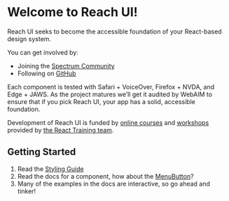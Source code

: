 # Welcome to Reach UI!

Reach UI seeks to become the accessible foundation of your React-based design system.

You can get involved by:

- Joining the [Spectrum Community](https://spectrum.chat/reach)
- Following on [GitHub](https://github.com/reach/reach-ui)

Each component is tested with Safari + VoiceOver, Firefox + NVDA, and Edge + JAWS. As the project matures we’ll get it audited by WebAIM to ensure that if you pick Reach UI, your app has a solid, accessible foundation.

Development of Reach UI is funded by [online courses](https://reach.tech/courses) and [workshops](https://reacttraining.com/workshops/) provided by [the React Training team](https://reacttraining.com/training/).

## Getting Started

1. Read the [Styling Guide](/styling)
2. Read the docs for a component, how about the [MenuButton](/menu-button)?
3. Many of the examples in the docs are interactive, so go ahead and tinker!
